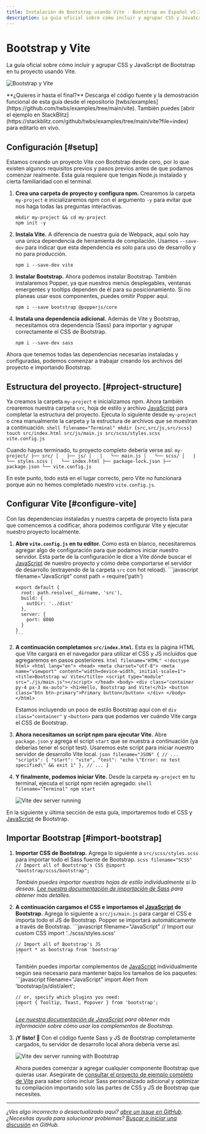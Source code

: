```yaml
---
title: Instalación de Bootstrap usando Vite · Bootstrap en Español v5.3
description: La guía oficial sobre cómo incluir y agrupar CSS y JavaScript de Bootstrap en tu proyecto usando Vite.
---
```


# Bootstrap y Vite

La guía oficial sobre cómo incluir y agrupar CSS y JavaScript de Bootstrap en tu proyecto usando Vite.

![Bootstrap y Vite](/bootstrap/5.3/assets/img/guides/bootstrap-vite.png)

<Callout type="info" emoji="">
**¿Quieres ir hasta el final?** Descarga el código fuente y la demostración funcional de esta guía desde el repositorio [twbs/examples](https://github.com/twbs/examples/tree/main/vite). También puedes [abrir el ejemplo en StackBlitz](https://stackblitz.com/github/twbs/examples/tree/main/vite?file=index) para editarlo en vivo.
</Callout>

<MainBanner />

## Configuración [#setup]

Estamos creando un proyecto Vite con Bootstrap desde cero, por lo que existen algunos requisitos previos y pasos previos antes de que podamos comenzar realmente. Esta guía requiere que tengas Node.js instalado y cierta familiaridad con el terminal.

1.  **Crea una carpeta de proyecto y configura npm.** Crearemos la carpeta `my-project` e inicializaremos npm con el argumento `-y` para evitar que nos haga todas las preguntas interactivas.
    ```shell filename="Terminal"
    mkdir my-project && cd my-project
    npm init -y
    ```
    
2.  **Instala Vite.** A diferencia de nuestra guía de Webpack, aquí solo hay una única dependencia de herramienta de compilación. Usamos `--save-dev` para indicar que esta dependencia es solo para uso de desarrollo y no para producción.
    ```shell filename="Terminal"
    npm i --save-dev vite
    ``` 
    
3.  **Instalar Bootstrap.** Ahora podemos instalar Bootstrap. También instalaremos Popper, ya que nuestros menús desplegables, ventanas emergentes y tooltips dependen de él para su posicionamiento. Si no planeas usar esos componentes, puedes omitir Popper aquí.
    ```shell filename="Terminal"
    npm i --save bootstrap @popperjs/core
    ```
    
4.  **Instala una dependencia adicional.** Además de Vite y Bootstrap, necesitamos otra dependencia (Sass) para importar y agrupar correctamente el CSS de Bootstrap.
    ```shell filename="Terminal"
    npm i --save-dev sass
    ```
    

Ahora que tenemos todas las dependencias necesarias instaladas y configuradas, podemos comenzar a trabajar creando los archivos del proyecto e importando Bootstrap.

## Estructura del proyecto. [#project-structure]

Ya creamos la carpeta `my-project` e inicializamos npm. Ahora también crearemos nuestra carpeta `src`, hoja de estilo y archivo [JavaScript](https://esdocu.dev/javascript) para completar la estructura del proyecto. Ejecuta lo siguiente desde `my-project` o crea manualmente la carpeta y la estructura de archivos que se muestran a continuación.
    ```shell filename="Terminal"
    mkdir {src,src/js,src/scss}
    touch src/index.html src/js/main.js src/scss/styles.scss vite.config.js
    ```

Cuando hayas terminado, tu proyecto completo debería verse así:
    ```
    my-project/
    ├── src/
    │   ├── js/
    │   │   └── main.js
    │   └── scss/
    │   |   └── styles.scss
    |   └── index.html
    ├── package-lock.json
    ├── package.json
    └── vite.config.js
    ```

En este punto, todo está en el lugar correcto, pero Vite no funcionará porque aún no hemos completado nuestro `vite.config.js`.

## Configurar Vite [#configure-vite]

Con las dependencias instaladas y nuestra carpeta de proyecto lista para que comencemos a codificar, ahora podemos configurar Vite y ejecutar nuestro proyecto localmente.

1.  **Abre `vite.config.js` en tu editor.** Como está en blanco, necesitaremos agregar algo de configuración para que podamos iniciar nuestro servidor. Esta parte de la configuración le dice a Vite dónde buscar el [JavaScript](https://esdocu.dev/javascript) de nuestro proyecto y cómo debe comportarse el servidor de desarrollo (extrayendo de la carpeta `src` con hot reload).
        ```javascript filename="JavaScript"
        const path = require('path')
        
        export default {
          root: path.resolve(__dirname, 'src'),
          build: {
            outDir: '../dist'
          },
          server: {
            port: 8080
          }
        }
        ```
    
2.  **A continuación completamos `src/index.html`.** Esta es la página HTML que Vite cargará en el navegador para utilizar el CSS y JS incluidos que agregaremos en pasos posteriores.
        ```html filename="HTML"
        <!doctype html>
        <html lang="en">
          <head>
            <meta charset="utf-8">
            <meta name="viewport" content="width=device-width, initial-scale=1">
            <title>Bootstrap w/ Vite</title>
            <script type="module" src="./js/main.js"></script>
          </head>
          <body>
            <div class="container py-4 px-3 mx-auto">
              <h1>Hello, Bootstrap and Vite!</h1>
              <button class="btn btn-primary">Primary button</button>
            </div>
          </body>
        </html>
        ```
    
    Estamos incluyendo un poco de estilo Bootstrap aquí con el `div class="container"` y `<button>` para que podamos ver cuándo Vite carga el CSS de Bootstrap.
    
3.  **Ahora necesitamos un script npm para ejecutar Vite.** Abre `package.json` y agrega el script `start` que se muestra a continuación (ya deberías tener el script test). Usaremos este script para iniciar nuestro servidor de desarrollo Vite local.
        ```json filename="JSON"
        {
          // ...
          "scripts": {
            "start": "vite",
            "test": "echo \"Error: no test specified\" && exit 1"
          },
          // ...
        }
        ```
    
4.  **Y finalmente, podemos iniciar Vite.** Desde la carpeta `my-project` en tu terminal, ejecuta el script npm recién agregado:
        ```shell filename="Terminal"
        npm start
        ```
    
    ![Vite dev server running](/bootstrap/5.3/assets/img/guides/vite-dev-server.png)

En la siguiente y última sección de esta guía, importaremos todo el CSS y [JavaScript](https://esdocu.dev/javascript) de Bootstrap.

<ContentSuggestion />

## Importar Bootstrap [#import-bootstrap]

1.  **Importar CSS de Bootstrap.** Agrega lo siguiente a `src/scss/styles.scss` para importar todo el Sass fuente de Bootstrap.
        ```scss filename="SCSS"
        // Import all of Bootstrap's CSS
        @import "bootstrap/scss/bootstrap";
        ```
    
    _También puedes importar nuestras hojas de estilo individualmente si lo deseas. [Lee nuestra documentación de importación de Sass](/bootstrap/5.3/customize/sass/#importing) para obtener más detalles._
    
2.  **A continuación cargamos el CSS e importamos el [JavaScript](https://esdocu.dev/javascript) de Bootstrap.** Agrega lo siguiente a `src/js/main.js` para cargar el CSS e importa todo el JS de Bootstrap. Popper se importará automáticamente a través de Bootstrap.
        ```javascript filename="JavaScript"
        // Import our custom CSS
        import '../scss/styles.scss'
        
        // Import all of Bootstrap's JS
        import * as bootstrap from 'bootstrap'
        ```
    
    También puedes importar complementos de [JavaScript](https://esdocu.dev/javascript) individualmente según sea necesario para mantener bajos los tamaños de los paquetes:
        ```javascript filename="JavaScript"
        import Alert from 'bootstrap/js/dist/alert';
        
        // or, specify which plugins you need:
        import { Tooltip, Toast, Popover } from 'bootstrap';
        ```
    
    _[Lee nuestra documentación de JavaScript](/bootstrap/5.3/getting-started/javascript) para obtener más información sobre cómo usar los complementos de Bootstrap._
    
3.  **¡Y listo! 🎉** Con el código fuente Sass y JS de Bootstrap completamente cargados, tu servidor de desarrollo local ahora debería verse así.
    
    ![Vite dev server running with Bootstrap](/bootstrap/5.3/assets/img/guides/vite-dev-server-bootstrap.png)
    
    Ahora puedes comenzar a agregar cualquier componente Bootstrap que quieras usar. Asegúrate de [consultar el proyecto de ejemplo completo de Vite](https://github.com/twbs/examples/tree/main/vite) para saber cómo incluir Sass personalizado adicional y optimizar tu compilación importando solo las partes de CSS y JS de Bootstrap que necesites.
    

* * *

_¿Ves algo incorrecto o desactualizado aquí? [abre un issue en GitHub](https://github.com/twbs/bootstrap/issues/new/choose). ¿Necesitas ayuda para solucionar problemas? [Buscar o iniciar una discusión](https://github.com/twbs/bootstrap/discussions) en GitHub._